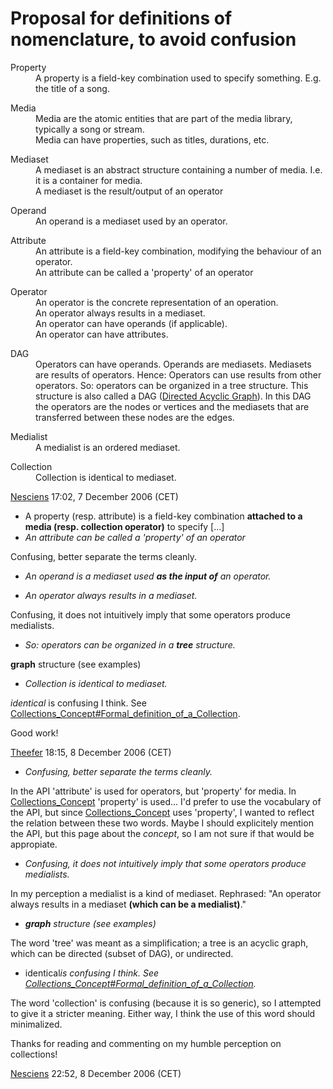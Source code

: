 = Proposal for definitions of nomenclature, to avoid confusion =

; Property
: A property is a field-key combination used to specify something. E.g. the title of a song.

; Media
: Media are the atomic entities that are part of the media library, typically a song or stream.
: Media can have properties, such as titles, durations, etc.

; Mediaset
: A mediaset is an abstract structure containing a number of media. I.e. it is a container for media.
: A mediaset is the result/output of an operator

; Operand
: An operand is a mediaset used by an operator.

; Attribute
: An attribute is a field-key combination, modifying the behaviour of an operator.
: An attribute can be called a 'property' of an operator

; Operator
: An operator is the concrete representation of an operation. 
: An operator always results in a mediaset.
: An operator can have operands (if applicable).
: An operator can have attributes.

; DAG
: Operators can have operands. Operands are mediasets. Mediasets are results of operators. Hence: Operators can use results from other operators. So: operators can be organized in a tree structure. This structure is also called a DAG ([http://en.wikipedia.org/wiki/Directed_acyclic_graph Directed Acyclic Graph]). In this DAG the operators are the nodes or vertices and the mediasets that are transferred between these nodes are the edges.

; Medialist
: A medialist is an ordered mediaset.

; Collection
: Collection is identical to mediaset.

[[User:Nesciens|Nesciens]] 17:02, 7 December 2006 (CET)


* A property (resp. attribute) is a field-key combination '''attached to a media (resp. collection operator)'''  to specify [...]
* ''An attribute can be called a 'property' of an operator''
Confusing, better separate the terms cleanly.

* ''An operand is a mediaset used '''as the input of''' an operator.''

* ''An operator always results in a mediaset.''
Confusing, it does not intuitively imply that some operators produce medialists.

* ''So: operators can be organized in a '''tree''' structure.''
'''graph''' structure (see examples)

* ''Collection is identical to mediaset.''
''identical'' is confusing I think. See [[Collections_Concept#Formal_definition_of_a_Collection]].

Good work!

[[User:Theefer|Theefer]] 18:15, 8 December 2006 (CET)


* ''Confusing, better separate the terms cleanly.''
In the API 'attribute' is used for operators, but 'property' for media. In [[Collections_Concept]] 'property' is used... I'd prefer to use the vocabulary of the API, but since [[Collections_Concept]] uses 'property', I wanted to reflect the relation between these two words. Maybe I should explicitely mention the API, but this page about the ''concept'', so I am not sure if that would be appropiate.

* ''Confusing, it does not intuitively imply that some operators produce medialists.''
In my perception a medialist is a kind of mediaset. Rephrased: "An operator always results in a mediaset '''(which can be a medialist)'''."

* '' '''graph''' structure (see examples)''
The word 'tree' was meant as a simplification; a tree is an acyclic graph, which can be directed (subset of DAG), or undirected.

* '' ''identical'' is confusing I think. See [[Collections_Concept#Formal_definition_of_a_Collection]].''
The word 'collection' is confusing (because it is so generic), so I attempted to give it a stricter meaning. Either way, I think the use of this word should minimalized.

Thanks for reading and commenting on my humble perception on collections!

[[User:Nesciens|Nesciens]] 22:52, 8 December 2006 (CET)